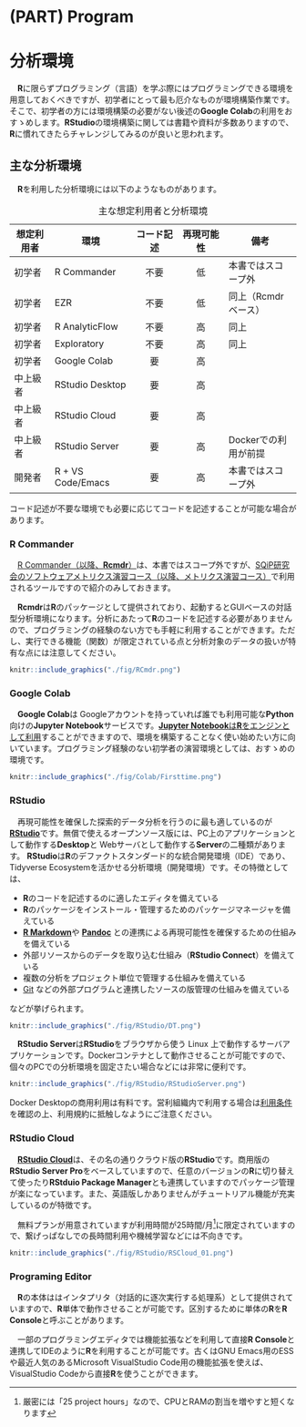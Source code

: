 # (PART) Program {-}

# 分析環境
　**R**に限らずプログラミング（言語）を学ぶ際にはプログラミングできる環境を用意しておくべきですが、初学者にとって最も厄介なものが環境構築作業です。そこで、初学者の方には環境構築の必要がない後述の**Google Colab**の利用をおすゝめします。**RStudio**の環境構築に関しては書籍や資料が多数ありますので、**R**に慣れてきたらチャレンジしてみるのが良いと思われます。


## 主な分析環境
　**R**を利用した分析環境には以下のようなものがあります。

: 主な想定利用者と分析環境

想定利用者 | 環境                | コード記述 | 再現可能性 | 備考 
-----------|---------------------|:----------:|:----------:|-------------------
初学者     | R Commander         | 不要       | 低         | 本書ではスコープ外
初学者     | EZR                 | 不要       | 低         | 同上（Rcmdrベース）
初学者     | R AnalyticFlow      | 不要       | 高         | 同上
初学者     | Exploratory         | 不要       | 高         | 同上
初学者     | Google Colab        | 要         | 高         | 
中上級者   | RStudio Desktop     | 要         | 高         | 
中上級者   | RStudio Cloud       | 要         | 高         | 
中上級者   | RStudio Server      | 要         | 高         | Dockerでの利用が前提
開発者     | R + VS Code/Emacs   | 要         | 高         | 本書ではスコープ外

コード記述が不要な環境でも必要に応じてコードを記述することが可能な場合があります。

\newpage

### R Commander\index{R Commander, Rcmdr}
　[R Commander（以降、**Rcmdr**）](https://socialsciences.mcmaster.ca/jfox/Misc/Rcmdr/){target="_blank" title=""}は、本書ではスコープ外ですが、[SQiP研究会のソフトウェアメトリクス演習コース（以降、メトリクス演習コース）](https://www.juse.or.jp/sqip/workshop/outline/index.html){target="_blank" title=""}で利用されるツールですので紹介のみしておきます。  

　**Rcmdr**は**R**のパッケージとして提供されており、起動するとGUIベースの対話型分析環境になります。分析にあたって**R**のコードを記述する必要がありませんので、プログラミングの経験のない方でも手軽に利用することができます。ただし、実行できる機能（関数）が限定されている点と分析対象のデータの扱いが特有な点には注意してください。

```r
knitr::include_graphics("./fig/RCmdr.png")
```


### Google Colab\index{Google Colaboratory}
　**Google Colab**は Googleアカウントを持っていれば誰でも利用可能な**Python**向けの**Jupyter Notebook**サービスです。[**Jupyter Notebook**は**R**をエンジンとして利用](https://colab.research.google.com/notebook#create=true&language=r)することができますので、環境を構築することなく使い始めたい方に向いています。プログラミング経験のない初学者の演習環境としては、おすゝめの環境です。

```r
knitr::include_graphics("./fig/Colab/Firsttime.png")
```


### RStudio\index{RStudio}
　再現可能性を確保した探索的データ分析を行うのに最も適しているのが[**RStudio**](https://www.rstudio.com/products/rstudio/)です。無償で使えるオープンソース版には、PC上のアプリケーションとして動作する**Desktop**と Webサーバとして動作する**Server**の二種類があります。
**RStudio**は**R**のデファクトスタンダード的な統合開発環境（IDE）であり、Tidyverse Ecosystemを活かせる分析環境（開発環境）です。その特徴としては、

* **R**のコードを記述するのに適したエディタを備えている
* **R**のパッケージをインストール・管理するためのパッケージマネージャを備えている
* [**R Markdown**](https://rmarkdown.rstudio.com/){target="_blank" title=""}や [**Pandoc**](https://pandoc.org/){target="_blank" title=""} との連携による再現可能性を確保するための仕組みを備えている
* 外部リソースからのデータを取り込む仕組み（**RStudio Connect**）を備えている
* 複数の分析をプロジェクト単位で管理する仕組みを備えている
* \index{Git}[Git](https://git-scm.com/){target="_blank" title=""} などの外部プログラムと連携したソースの版管理の仕組みを備えている

などが挙げられます。

```r
knitr::include_graphics("./fig/RStudio/DT.png")
```

　**RStudio Server**は**RStudio**をブラウザから使う Linux 上で動作するサーバアプリケーションです。Docker\index{Docker}コンテナとして動作させることが可能ですので、個々のPCでの分析環境を固定さたい場合などには非常に便利です。

```r
knitr::include_graphics("./fig/RStudio/RStudioServer.png")
```

::: {.hint-box data-latex=""}
Docker Desktopの商用利用は有料です。営利組織内で利用する場合は[利用条件](https://www.docker.com/products/docker-desktop)を確認の上、利用規約に抵触しなようにご注意ください。
:::


### RStudio Cloud\index{RStudio Cloud}
　[**RStudio Cloud**](https://rstudio.cloud/)は、その名の通りクラウド版の**RStudio**です。商用版の**RStudio Server Pro**をベースしていますので、任意のバージョンの**R**に切り替えて使ったり**RStduio Package Manager**とも連携していますのでパッケージ管理が楽になっています。また、英語版しかありませんがチュートリアル機能が充実しているのが特徴です。  

　無料プランが用意されていますが利用時間が25時間/月[^P2-2]に限定されていますので、繋げっぱなしでの長時間利用や機械学習などには不向きです。

```r
knitr::include_graphics("./fig/RStudio/RSCloud_01.png")
```

[^P2-2]: 厳密には「25 project hours」なので、CPUとRAMの割当を増やすと短くなります


### Programing Editor
　**R**の本体ははインタプリタ（対話的に逐次実行する処理系）として提供されていますので、**R**単体で動作させることが可能です。区別するために単体の**R**を**R Console**と呼ぶことがあります。  

　一部のプログラミングエディタでは機能拡張などを利用して直接**R Console**と連携してIDEのように**R**を利用することが可能です。古くはGNU Emacs用のESSや最近人気のあるMicrosoft VisualStudio Code用の機能拡張を使えば、VisualStudio Codeから直接**R**を使うことができます。
